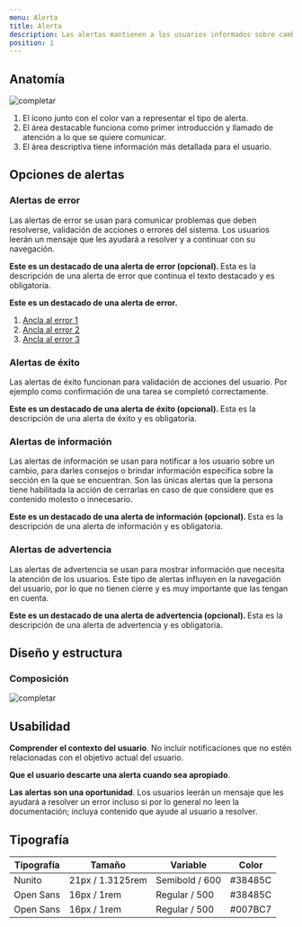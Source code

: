 ```yaml
---
menu: Alerta
title: Alerta
description: Las alertas mantienen a los usuarios informados sobre cambios importantes, a veces urgentes, y condiciones persistentes.
position: 1
---
```


## Anatomía

![completar](/componentes/alerta/anatomía-1.svg)

1. El ícono junto con el color van a representar el tipo de alerta.
2. El área destacable funciona como primer introducción y llamado de atención a lo que se quiere comunicar.
3. El área descriptiva tiene información más detallada para el usuario.

## Opciones de alertas

### Alertas de error

Las alertas de error se usan para comunicar problemas que deben resolverse, validación de acciones o errores del sistema. Los usuarios leerán un mensaje que les ayudará a resolver y a continuar con su navegación.

<div className="alert-wrapper">
  <div className="alert alert-danger" role="alert">
    <p>
      <strong>Este es un destacado de una alerta de error (opcional). </strong>
      Esta es la descripción de una alerta de error que continua el texto destacado y es obligatoria.
    </p>
  </div>
</div>

<div className="alert-wrapper">
  <div className="alert alert-danger alert-dismissible fade show" role="alert">
    <p>
      <strong>Este es un destacado de una alerta de error. </strong>
    </p>
    <ol>
      <li>
        <a href="#">Ancla al error 1</a>
      </li>
      <li>
        <a href="#">Ancla al error 2</a>
      </li>
      <li>
        <a href="#">Ancla al error 3</a>
      </li>
    </ol>
  </div>
</div>

### Alertas de éxito

Las alertas de éxito funcionan para validación de acciones del usuario. Por ejemplo como confirmación de una tarea se completó correctamente.

<div className="alert alert-success" role="alert">
  <p>
    <strong>Este es un destacado de una alerta de éxito (opcional). </strong>
    Esta es la descripción de una alerta de éxito y es obligatoria.
  </p>
</div>

### Alertas de información

Las alertas de información se usan para notificar a los usuario sobre un cambio, para darles consejos o brindar información especifica sobre la sección en la que se encuentran. Son las únicas alertas que la persona tiene habilitada la acción de cerrarlas en caso de que considere que es contenido molesto o innecesario.

<div className="alert-wrapper">
  <div className="alert alert-info alert-dismissible fade show" role="alert">
    <p>
      <strong>Este es un destacado de una alerta de información (opcional). </strong>
      Esta es la descripción de una alerta de información y es obligatoria.
    </p>
  </div>
</div>

### Alertas de advertencia

Las alertas de advertencia se usan para mostrar información que necesita la atención de los usuarios. Este tipo de alertas influyen en la navegación del usuario, por lo que no tienen cierre y es muy importante que las tengan en cuenta.

<div className="alert alert-primary" role="alert">
  <p>
    <strong>Este es un destacado de una alerta de advertencia (opcional). </strong>
    Esta es la descripción de una alerta de advertencia y es obligatoria.
  </p>
</div>

## Diseño y estructura

### Composición

![completar](/componentes/alerta/composición-1.svg)

## Usabilidad

**Comprender el contexto del usuario**. No incluir notificaciones que no estén relacionadas con el objetivo actual del usuario.

**Que el usuario descarte una alerta cuando sea apropiado**.

**Las alertas son una oportunidad**. Los usuarios leerán un mensaje que les ayudará a resolver un error incluso si por lo general no leen la documentación; incluya contenido que ayude al usuario a resolver.

## Tipografía

| Tipografía | Tamaño           | Variable       | Color   |
| ---------- | ---------------- | -------------- | ------- |
| Nunito     | 21px / 1.3125rem | Semibold / 600 | #38485C |
| Open Sans  | 16px / 1rem      | Regular / 500  | #38485C |
| Open Sans  | 16px / 1rem      | Regular / 500  | #007BC7 |
